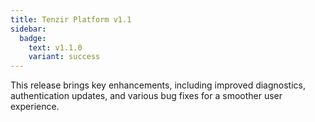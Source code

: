 ```yaml
---
title: Tenzir Platform v1.1
sidebar:
  badge:
    text: v1.1.0
    variant: success
---
```


This release brings key enhancements, including improved diagnostics,
authentication updates, and various bug fixes for a smoother user experience.
